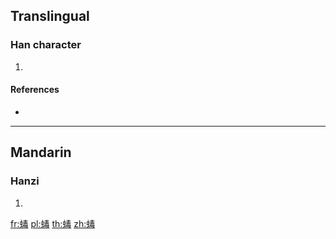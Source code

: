 {{character info/new}}
==Translingual==

===Han character===
{{Han char|rn=142|rad=虫|as=09|sn=15|four=55157|canj=LIQMY}}

# {{defn|Han|sort=虫09}}

====References====
* {{Han ref|kx=1091.140|dkj=33236|hdz=42867.080|uh=8773|ud=34675|bh=E7A6|bd=59302}}

----

==Mandarin==

===Hanzi===
{{cmn-hanzi|pin=[[dú]] ([[du2]])|wg=tu<sup>2</sup>}}

# {{defn|lang=cmn|sort=虫09}}

[[fr:蝳]]
[[pl:蝳]]
[[th:蝳]]
[[zh:蝳]]